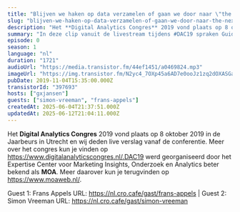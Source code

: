 ```yaml
---
title: "Blijven we haken op data verzamelen of gaan we door naar \"the next step\"? met Frans Appels (Netprofiler) en Simon Vreeman (VanMoof)"
slug: "blijven-we-haken-op-data-verzamelen-of-gaan-we-door-naar-the-next-step-met-frans-appels-netprofiler-en-simon-vreeman-vanmoof"
description: "Het **Digital Analytics Congres** 2019 vond plaats op 8 oktober 2019 in de Jaarbeurs in Utrecht en wij deden live verslag vanaf de conferentie. Meer over het congres kun je vinden op https://www.digitalanalyticscongres.nl/.DAC19 werd georganiseerd door het Expertise Center voor Marketing Insights, Onderzoek en Analytics beter bekend als **MOA**. Meer daarover kun je terugvinden op https://www.moaweb.nl/.\n\nGuest 1: Frans Appels URL: https://nl.cro.cafe/gast/frans-appels | Guest 2: Simon Vreeman URL: https://nl.cro.cafe/gast/simon-vreeman"
summary: "In deze clip vanuit de livestream tijdens #DAC19 spraken Guido en Bart met Frans Appels van Netprofiler en Simon Vreeman van VanMoof."
episode: 0
season: 1
language: "nl"
duration: "1721"
audioUrl: "https://media.transistor.fm/44ef1451/a0469824.mp3"
imageUrl: "https://img.transistor.fm/N2yc4_7OXp45a6AD7e0ooJz1zq2dOXASGacsjc9uDpI/rs:fill:3000:3000:1/q:60/aHR0cHM6Ly9pbWct/dXBsb2FkLXByb2R1/Y3Rpb24udHJhbnNp/c3Rvci5mbS80OGE3/MTY4NGI5ZTM2ZjA3/MGQzOGIyZmU2N2I1/YjBjNy5qcGVn.webp"
pubDate: 2019-11-04T15:35:00.000Z
transistorId: "397693"
hosts: ["gxjansen"]
guests: ["simon-vreeman", "frans-appels"]
createdAt: 2025-06-04T21:37:51.000Z
updatedAt: 2025-06-12T21:04:11.000Z
---
```


Het **Digital Analytics Congres** 2019 vond plaats op 8 oktober 2019 in de Jaarbeurs in Utrecht en wij deden live verslag vanaf de conferentie. Meer over het congres kun je vinden op https://www.digitalanalyticscongres.nl/.DAC19 werd georganiseerd door het Expertise Center voor Marketing Insights, Onderzoek en Analytics beter bekend als **MOA**. Meer daarover kun je terugvinden op https://www.moaweb.nl/.

Guest 1: Frans Appels URL: https://nl.cro.cafe/gast/frans-appels | Guest 2: Simon Vreeman URL: https://nl.cro.cafe/gast/simon-vreeman
